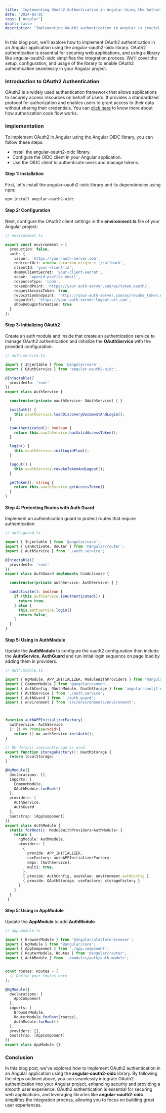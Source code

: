 ```yaml
---
title: 'Implementing OAuth2 Authentication in Angular Using the Authorization Code Flow'
date: '2024-03-01'
tags: ['Angular']
draft: false
description: 'Implementing OAuth2 authentication in Angular is crucial for securing web applications. This blog post provides a step-by-step guide to integrating OAuth2 authentication using the angular-oauth2-oidc library. With clear instructions for installation, configuration, and usage, you can enhance the security of your Angular applications and provide a seamless authentication experience for your users.'
---
```


In this blog post, we'll explore how to implement OAuth2 authentication in an Angular application using the angular-oauth2-oidc library. OAuth2 authentication is essential for securing web applications, and using a library like angular-oauth2-oidc simplifies the integration process. We'll cover the setup, configuration, and usage of the library to enable OAuth2 authentication seamlessly in your Angular project.

### Introduction to OAuth2 Authentication

OAuth2 is a widely used authentication framework that allows applications to securely access resources on behalf of users. It provides a standardized protocol for authorization and enables users to grant access to their data without sharing their credentials. You can [click here](https://auth0.com/docs/get-started/authentication-and-authorization-flow/authorization-code-flow) to know more about how authorization code flow works.

<CustomImage
    src="https://raw.githubusercontent.com/raunakg/raunak-blogposts/main/images/auth-code-flow.png"
    alt="Auth Code flow diagram"
/>

### Implementation

To implement OAuth2 in Angular using the Angular OIDC library, you can follow these steps:

- Install the angular-oauth2-oidc library.
- Configure the OIDC client in your Angular application.
- Use the OIDC client to authenticate users and manage tokens.

#### Step 1: Installation

First, let's install the angular-oauth2-oidc library and its dependencies using npm:

```bash
npm install angular-oauth2-oidc
```

#### Step 2: Configuration

Next, configure the OAuth2 client settings in the **environment.ts** file of your Angular project:

```ts
// environment.ts

export const environment = {
  production: false,
  auth: {
    issuer: 'https://your-auth-server.com',
    redirectUri: window.location.origin + '/callback',
    clientId: 'your-client-id',
    dummyClientSecret: 'your-client-secret',
    scope: 'openid profile email',
    responseType: 'code',
    tokenEndPoint: 'https://your-auth-server.com/as/token.oauth2',
    requestAccessToken: true,
    revocationEndpoint: 'https://your-auth-server.com/as/revoke_token.oauth2',
    logoutUrl: 'https://your-auth-server-logout-url.com',
    showDebugInformation: true
  }
};
```

#### Step 3: Initializing OAuth2

Create an auth module and inside that create an authentication service to manage OAuth2 authentication and initialize the **OAuthService** with the provided configuration:

```ts
// auth.service.ts

import { Injectable } from '@angular/core';
import { OAuthService } from 'angular-oauth2-oidc';

@Injectable({
  providedIn: 'root'
})
export class AuthService {

  constructor(private oauthService: OAuthService) { }

  initAuth() {
    this.oauthService.loadDiscoveryDocumentAndLogin();
  }

  isAuthenticated(): boolean {
    return this.oauthService.hasValidAccessToken();
  }

  login() {
    this.oauthService.initLoginFlow();
  }

  logout() {
    this.oauthService.revokeTokenAndLogout();
  }

  getToken(): string {
    return this.oauthService.getAccessToken()
  }
}
```

#### Step 4: Protecting Routes with Auth Guard

Implement an authentication guard to protect routes that require authentication:

```ts
// auth.guard.ts

import { Injectable } from '@angular/core';
import { CanActivate, Router } from '@angular/router';
import { AuthService } from './auth.service';

@Injectable({
  providedIn: 'root'
})
export class AuthGuard implements CanActivate {

  constructor(private authService: AuthService) { }

  canActivate(): boolean {
    if (this.authService.isAuthenticated()) {
      return true;
    } else {
      this.authService.login()
      return false;
    }
  }
}
```

#### Step 5: Using in AuthModule

Update the **AuthModule** to configure the oauth2 configuration then include the **AuthService**,  **AuthGuard** and run initial login sequence on page load by adding them in providers.

```ts
// auth.module.ts

import { NgModule, APP_INITIALIZER, ModuleWithProviders } from '@angular/core';
import { CommonModule } from '@angular/common';
import { AuthConfig, OAuthModule, OauthStorage } from 'angular-oautj2-oidc';
import { AuthService } from './auth.service';
import { AuthGuard } from './auth.guard';
import { environment } from 'src/environments/environment';



function authAPPInitializerFactory(
  authService: AuthService
  ): () => Promise<void>{
    return () => authService.initAuth();
}

// By default seesionStorage is used
export function storageFactory(): OauthStorage {
  return localStorage;
}

@NgModule({
  declarations: [],
  imports: [
    CommonModule,
    OAuthModule.forRoot()
  ],
  providers: [
    AuthService,
    AuthGuard
  ],
  bootstrap: [AppComponent]
})
export class AuthModule {
  static forRoot(): ModuleWithProviders<AuthModule> {
    return {
      ngModule: AuthModule,
      providers: [
        {
          provide: APP_INITIALIZER,
          useFactory: authAPPInitializerFactory,
          deps: [AuthService],
          multi: true,
        },
        { provide: AuthConfig, useValue: environment.authConfig },
        { provide: OAuthStorage, useFactory: storageFactory }
      ]
    }
  }
 }
```

#### Step 5: Using in AppModule

Update the **AppModule** to add **AuthModule**.

```ts
// app.module.ts

import { BrowserModule } from '@angular/platform-browser';
import { NgModule } from '@angular/core';
import { AppComponent } from './app.component';
import { RouterModule, Routes } from '@angular/router';
import { AuthModule } from './modules/auth/auth.module';


const routes: Routes = [
  // Define your routes here
];

@NgModule({
  declarations: [
    AppComponent
  ],
  imports: [
    BrowserModule,
    RouterModule.forRoot(routes),
    AuthModule.forRoot()
  ],
  providers: [],
  bootstrap: [AppComponent]
})
export class AppModule {}
```

### Conclusion

In this blog post, we've explored how to implement OAuth2 authentication in an Angular application using the **angular-oauth2-oidc** library. By following the steps outlined above, you can seamlessly integrate OAuth2 authentication into your Angular project, enhancing security and providing a smooth user experience. OAuth2 authentication is essential for securing web applications, and leveraging libraries like **angular-oauth2-oidc** simplifies the integration process, allowing you to focus on building great user experiences.
